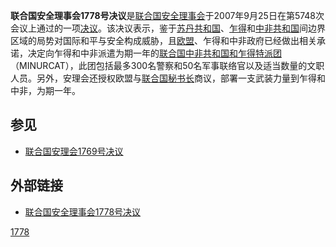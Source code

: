{{Infobox UN resolution
|number = 1778
|organ = SC
|date = 9月25日
|year = 2007年
|meeting = 5,748
|code = S/RES/1778
|document = https://undocs.org/S/RES/1778(2007)
|for = 15
|abstention = 0
|against = 0
|subject = 乍得和中非共和國及其地區局勢
|result = 通過
|image = 
|caption = 
}}

'''联合国安全理事会1778号决议'''是[[联合国安全理事会|联合国安全理事会]]于2007年9月25日在第5748次会议上通过的一项[[联合国安全理事会决议|决议]]。该决议表示，鉴于[[苏丹共和国|苏丹共和国]]、[[乍得|乍得]]和[[中非共和国|中非共和国]]间边界区域的局势对国际和平与安全构成威胁，且[[欧盟|欧盟]]、乍得和中非政府已经做出相关承诺，决定向乍得和中非派遣为期一年的[[联合国中非共和国和乍得特派团|联合国中非共和国和乍得特派团]]（MINURCAT），此团包括最多300名警察和50名军事联络官以及适当数量的文职人员。另外，安理会还授权欧盟与[[联合国秘书长|联合国秘书长]]商议，部署一支武装力量到乍得和中非，为期一年。

==参见==
*[[联合国安理会1769号决议|联合国安理会1769号决议]]

==外部链接==
*[http://www.un.org/chinese/aboutun/prinorgs/sc/sres/07/s1778.htm 联合国安全理事会1778号决议] {{Wayback|url=http://www.un.org/chinese/aboutun/prinorgs/sc/sres/07/s1778.htm |date=20190902014033 }}

{{UN-stub}}
{{UNSCR 2007}}
[[Category:2007年聯合國安全理事會決議|1778]]